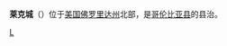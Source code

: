 {{Unreferenced|time=2019-02-04T12:42:29+00:00}}
{{noteTA
|T = zh-cn:莱克城 (佛罗里达州);zh-tw:湖市 (佛羅里達州)
|1 = zh-cn:莱克城;zh-tw:湖市
}}
{{Infobox Settlement
| name = 莱克城<br/>Lake City
| image_skyline = Lake City Comm Hist Dist crths01.jpg
| imagesize = 250px
| image_caption = 
| image_flag = 
| image_shield = 
| pushpin_map = USA Florida
| pushpin_label_position = bottom
| subdivision_type = 国家
| subdivision_name = {{USA}}
| subdivision_type1 = [[美国行政区划|州]]
| subdivision_name1 = [[佛罗里达州|佛罗里达州]]
| subdivision_type2 = [[佛罗里达州各县列表|县]]
| subdivision_name2 =  [[哥伦比亚县_(佛罗里达州)|哥伦比亚县]]
| elevation_m = 59
| elevation_ft = 
| area_total_km2 = 28.7
| population_as_of = 2000年
| population_total = 9980
| population_density_km2 = auto
| timezone = [[EST|EST]]
| utc_offset = -5
| timezone_DST = [[EDT|EDT]]
| utc_offset_DST = -4
| latd = 30
| latm = 11
| lats = 23
| latNS = N
| longd = 82
| longm = 38
| longs = 23
| longEW = W
| website =  
}}
'''莱克城'''（{{lang-en|Lake City}}）位于[[美国|美国]][[佛罗里达州|佛罗里达州]]北部，是[[哥伦比亚县_(佛罗里达州)|哥伦比亚县]]的县治。

{{Florida-stub}}

[[Category:佛罗里达州城市|L]]